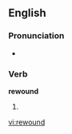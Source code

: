 ==English==

===Pronunciation===
* {{a|US}} {{IPA|/ɻi'wɑʊnd/}}
*: {{rhymes|aʊnd}}

===Verb===
'''rewound'''

# {{past of| to [[rewind]]}}

[[vi:rewound]]